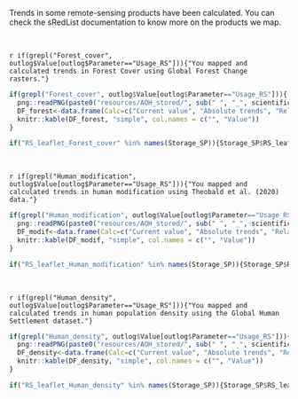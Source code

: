 

Trends in some remote-sensing products have been calculated. You can check the sRedList documentation to know more on the products we map.

<br>


`r if(grepl("Forest_cover", outlog$Value[outlog$Parameter=="Usage_RS"])){"You mapped and calculated trends in Forest Cover using Global Forest Change rasters."}`

```r
if(grepl("Forest_cover", outlog$Value[outlog$Parameter=="Usage_RS"])){
  png::readPNG(paste0("resources/AOH_stored/", sub(" ", "_", scientific_name), "/Plots/RS_plot_forest.png")) %>% grid::rasterGrob() %>% gridExtra::grid.arrange()
  DF_forest<-data.frame(Calc=c("Current value", "Absolute trends", "Relative trends", "Time-window"), Value=unlist(strsplit(outlog$Value[outlog$Parameter=="RS_result_Forest_cover"], " & ")))
  knitr::kable(DF_forest, "simple", col.names = c("", "Value"))
}
```

```r
if("RS_leaflet_Forest_cover" %in% names(Storage_SP)){Storage_SP$RS_leaflet_Forest_cover}
```


<br>

`r if(grepl("Human_modification", outlog$Value[outlog$Parameter=="Usage_RS"])){"You mapped and calculated trends in human modification using Theobald et al. (2020) data."}`

```r
if(grepl("Human_modification", outlog$Value[outlog$Parameter=="Usage_RS"])){
  png::readPNG(paste0("resources/AOH_stored/", sub(" ", "_", scientific_name), "/Plots/RS_plot_modif.png")) %>% grid::rasterGrob() %>% gridExtra::grid.arrange()
  DF_modif<-data.frame(Calc=c("Current value", "Absolute trends", "Relative trends", "Time-window"), Value=unlist(strsplit(outlog$Value[outlog$Parameter=="RS_result_Human_modification"], " & ")))
  knitr::kable(DF_modif, "simple", col.names = c("", "Value"))
}
```

```r
if("RS_leaflet_Human_modification" %in% names(Storage_SP)){Storage_SP$RS_leaflet_Human_modification}
```


<br>

`r if(grepl("Human_density", outlog$Value[outlog$Parameter=="Usage_RS"])){"You mapped and calculated trends in human population density using the Global Human Settlement dataset."}`

```r
if(grepl("Human_density", outlog$Value[outlog$Parameter=="Usage_RS"])){
  png::readPNG(paste0("resources/AOH_stored/", sub(" ", "_", scientific_name), "/Plots/RS_plot_humandensity.png")) %>% grid::rasterGrob() %>% gridExtra::grid.arrange()
  DF_density<-data.frame(Calc=c("Current value", "Absolute trends", "Relative trends", "Time-window"), Value=unlist(strsplit(outlog$Value[outlog$Parameter=="RS_result_Human_density"], " & ")))
  knitr::kable(DF_density, "simple", col.names = c("", "Value"))
}
```

```r
if("RS_leaflet_Human_density" %in% names(Storage_SP)){Storage_SP$RS_leaflet_Human_density}
```


